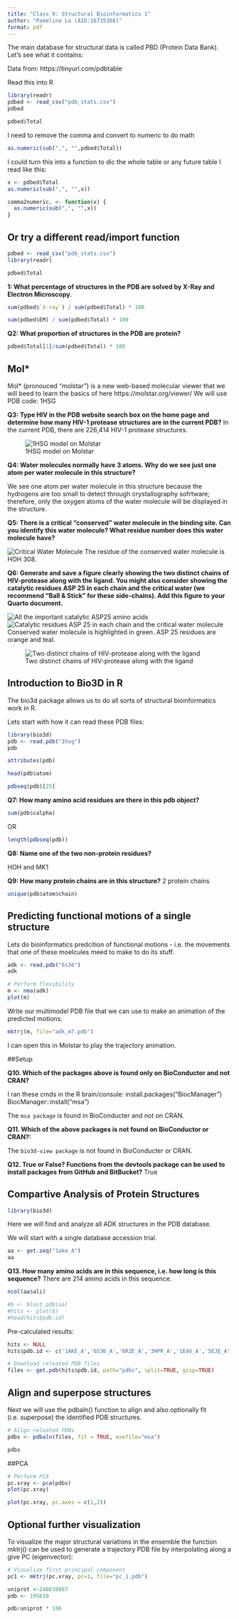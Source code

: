 ```yaml
---
title: "Class 9: Structural Bioinformatics 1"
author: "Pamelina Lo (AID:16735368)"
format: pdf
---
```

The main database for structural data is called PBD (Protein Data Bank). Let's see what it contains:

Data from: https://tinyurl.com/pdbtable

Read this into R
```r
library(readr)
pdbed <- read_csv("pdb_stats.csv")
pdbed
```
```r
pdbed$Total
```
I need to remove the comma and convert to numeric to do math
```r
as.numeric(sub(",", "",pdbed$Total))

```
I could turn this into a function to dic the whole table or any future table I read like this:
```r
x <- pdbed$Total
as.numeric(sub(",", "",x))

comma2numeric. <- function(x) {
  as.numeric(sub(",", "",x))
}
```

## Or try a different read/import function
```r
pdbed <- read_csv("pdb_stats.csv")
library(readr)
```
```r
pdbed$Total
```



**1: What percentage of structures in the PDB are solved by X-Ray and Electron Microscopy.**

```r
sum(pdbed$`X-ray`) / sum(pdbed$Total) * 100
```
```r
sum(pdbed$EM) / sum(pdbed$Total) * 100
```

**Q2: What proportion of structures in the PDB are protein?**
```r
pdbed$Total[1]/sum(pdbed$Total) * 100
```

## Mol*
Mol* (pronouced "molstar") is a new web-based molecular viewer that we will beed to learn the basics of here
https://molstar.org/viewer/
We will use PDB code: 1HSG

**Q3: Type HIV in the PDB website search box on the home page and determine how many HIV-1 protease structures are in the current PDB?**
In the current PDB, there are 226,414 HIV-1 protease structures. 


![1HSG model on Molstar](1HSG.png)

**Q4: Water molecules normally have 3 atoms. Why do we see just one atom per water molecule in this structure?**

We see one atom per water molecule in this structure because the hydrogens are too small to detect through crystallography sofrtware; therefore, only the oxygen atoms of the water molecule will be displayed in the structure. 

**Q5: There is a critical “conserved” water molecule in the binding site. Can you identify this water molecule? What residue number does this water molecule have?**

![Critical Water Molecule](1HSG_3.png)
The residue of the conserved water molecule is HOH 308.

**Q6: Generate and save a figure clearly showing the two distinct chains of HIV-protease along with the ligand. You might also consider showing the catalytic residues ASP 25 in each chain and the critical water (we recommend “Ball & Stick” for these side-chains). Add this figure to your Quarto document.**

![All the important catalytic ASP25 amino acids](1HSG_2.png)
![Catalytic residues ASP 25 in each chain and the critical water molecule](1HSG_3.png)
Conserved water molecule is highlighted in green. ASP 25 residues are orange and teal.

![Two distinct chains of HIV-protease along with the ligand](1HSG_4.png)

## Introduction to Bio3D in R
The bio3d package allows us to do all sorts of structural bioinformatics work in R.

Lets start with how it can read these PDB files:

```r
library(bio3d)
pdb <- read.pdb("1hsg")
pdb
```

```r
attributes(pdb)
```

```r
head(pdb$atom)
```

```r
pdbseq(pdb)[25]
```

**Q7: How many amino acid residues are there in this pdb object? **

```r
sum(pdb$calpha)
```
OR
```r
length(pdbseq(pdb))
```

**Q8: Name one of the two non-protein residues? **

HOH and MK1

**Q9: How many protein chains are in this structure?** 
2 protein chains


```r
unique(pdb$atom$chain)
```

## Predicting functional motions of a single structure

Lets do bioinformatics predcition of functional motions - i.e. the movements that one of these moelcules meed to make to do its stuff.
```r
adk <- read.pdb("6s36")
adk
```

```r
# Perform flexibility 
m <- nma(adk)
plot(m)
```

Write our multimodel PDB file that we can use to make an animation of the predicted motions. 
```r
mktrj(m, file="adk_m7.pdb")
```
I can open this in Molstar to play the trajectory animation. 



##Setup

**Q10. Which of the packages above is found only on BioConductor and not CRAN?** 

I ran these cmds in the R brain/consule:
install.packages("BiocManager")
BiocManager::install("msa")

The `msa package` is found in BioConducter and not on CRAN.

**Q11. Which of the above packages is not found on BioConductor or CRAN?:** 

The `bio3d-view package` is not found in BioConducter or CRAN.

**Q12. True or False? Functions from the devtools package can be used to install packages from GitHub and BitBucket?** True

## Compartive Analysis of Protein Structures

```r
library(bio3d)
```

Here we will find and analyze all ADK structures in the PDB database.

We will start with a single database accession trial.

```r
aa <- get.seq("1ake_A")
aa
```
**Q13. How many amino acids are in this sequence, i.e. how long is this sequence?**
There are 214 amino acids in this sequence. 

```r
ncol(aa$ali)
```


```r
#b <- blast.pdb(aa)
#hits <- plot(b)
#head(hits$pdb.id)
```


Pre-calculated results:

```r
hits <- NULL
hits$pdb.id <- c('1AKE_A','6S36_A','6RZE_A','3HPR_A','1E4V_A','5EJE_A','1E4Y_A','3X2S_A','6HAP_A','6HAM_A','4K46_A','3GMT_A','4PZL_A')
```


```r
# Download releated PDB files
files <- get.pdb(hits$pdb.id, path="pdbs", split=TRUE, gzip=TRUE)
```


## Align and superpose structures
Next we will use the pdbaln() function to align and also optionally fit (i.e. superpose) the identified PDB structures.

```r
# Align releated PDBs
pdbs <- pdbaln(files, fit = TRUE, exefile="msa")
```

```r
pdbs
```

##PCA 
```r
# Perform PCA
pc.xray <- pca(pdbs)
plot(pc.xray)
```
```r
plot(pc.xray, pc.axes = c(1,2))
```

## Optional further visualization
To visualize the major structural variations in the ensemble the function mktrj() can be used to generate a trajectory PDB file by interpolating along a give PC (eigenvector):
```r
# Visualize first principal component
pc1 <- mktrj(pc.xray, pc=1, file="pc_1.pdb")
```

```r
uniprot <-248838887
pdb <- 195610

pdb/uniprot * 100
```




